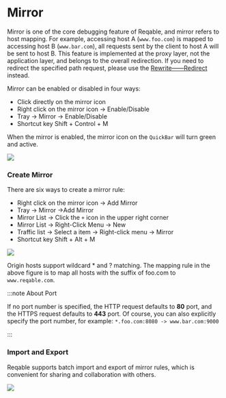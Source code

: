 # Mirror


Mirror is one of the core debugging feature of Reqable, and mirror refers to host mapping. For example, accessing host A (`www.foo.com`) is mapped to accessing host B (`www.bar.com`), all requests sent by the client to host A will be sent to host B. This feature is implemented at the proxy layer, not the application layer, and belongs to the overall redirection. If you need to redirect the specified path request, please use the [Rewrite——Redirect](rewrite#redirect) instead.

Mirror can be enabled or disabled in four ways:
- Click directly on the mirror icon
- Right click on the mirror icon -> Enable/Disable
- Tray -> Mirror -> Enable/Disable
- Shortcut key <Shortcut>Shift + Control + M</Shortcut>

When the mirror is enabled, the mirror icon on the `QuickBar` will turn green and active.

![](arts/mirror_01.png)

### Create Mirror

There are six ways to create a mirror rule:
- Right click on the mirror icon -> Add Mirror
- Tray -> Mirror ->Add Mirror
- Mirror List -> Click the `+` icon in the upper right corner
- Mirror List -> Right-Click Menu -> New
- Traffic list -> Select a item -> Right-click menu -> Mirror
- Shortcut key <Shortcut>Shift + Alt + M</Shortcut>

![](arts/mirror_02.png)

Origin hosts support wildcard * and ? matching. The mapping rule in the above figure is to map all hosts with the suffix of foo.com to `www.reqable.com`.

:::note About Port

If no port number is specified, the HTTP request defaults to **80** port, and the HTTPS request defaults to **443** port.
Of course, you can also explicitly specify the port number, for example: `*.foo.com:8080 -> www.bar.com:9000`

:::

### Import and Export

Reqable supports batch import and export of mirror rules, which is convenient for sharing and collaboration with others.

![](arts/mirror_03.png)